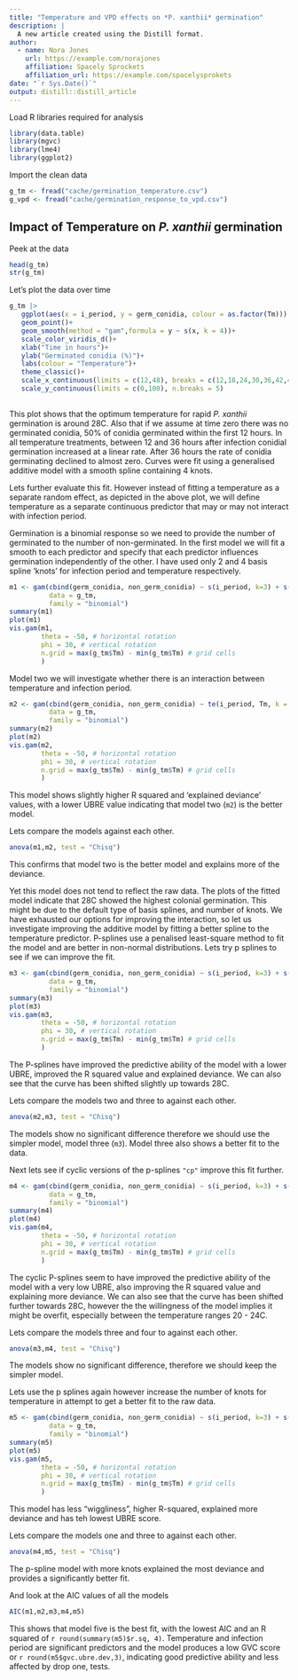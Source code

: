 ```yaml
---
title: "Temperature and VPD effects on *P. xanthii* germination"
description: |
  A new article created using the Distill format.
author:
  - name: Nora Jones 
    url: https://example.com/norajones
    affiliation: Spacely Sprockets
    affiliation_url: https://example.com/spacelysprokets
date: "`r Sys.Date()`"
output: distill::distill_article
---
```


Load R libraries required for analysis
```r
library(data.table)
library(mgvc)
library(lme4)
library(ggplot2)
```

Import the clean data
```r
g_tm <- fread("cache/germination_temperature.csv")
g_vpd <- fread("cache/germination_response_to_vpd.csv")
```


## Impact of Temperature on *P. xanthii* germination  
Peek at the data
```r
head(g_tm)
str(g_tm)
```
Let's plot the data over time
```r
g_tm |>
   ggplot(aes(x = i_period, y = germ_conidia, colour = as.factor(Tm))) + 
   geom_point()+
   geom_smooth(method = "gam",formula = y ~ s(x, k = 4))+
   scale_color_viridis_d()+
   xlab("Time in hours")+
   ylab("Germinated conidia (%)")+
   labs(colour = "Temperature")+
   theme_classic()+
   scale_x_continuous(limits = c(12,48), breaks = c(12,18,24,30,36,42,48))+
   scale_y_continuous(limits = c(0,100), n.breaks = 5)
   
```

This plot shows that the optimum temperature for rapid *P. xanthii* germination 
is around 28C. 
Also that if we assume at time zero there was no germinated conidia, 50% of conidia
germinated within the first 12 hours. 
In all temperature treatments, between 12 and 36 hours after infection conidial germination increased at 
a linear rate. 
After 36 hours the rate of conidia germinating declined to almost zero.
Curves were fit using a generalised additive model with a smooth spline containing 4 knots.  

Lets further evaluate this fit.
However instead of fitting a temperature as a separate random effect, as depicted 
in the above plot, we will define temperature as a separate continuous predictor 
that may or may not interact with infection period.  

Germination is a binomial response so we need to provide the number of germinated 
to the number of non-germinated.
In the first model we will fit a smooth to each predictor and specify that each 
predictor influences germination independently of the other.
I have used only 2 and 4 basis spline 'knots' for infection period and temperature
respectively.
```r
m1 <- gam(cbind(germ_conidia, non_germ_conidia) ~ s(i_period, k=3) + s(Tm, k =4), 
          data = g_tm,
          family = "binomial")
summary(m1)
plot(m1)
vis.gam(m1,
        theta = -50, # horizontal rotation
        phi = 30, # vertical rotation
        n.grid = max(g_tm$Tm) - min(g_tm$Tm) # grid cells
        )
```

Model two we will investigate whether there is an interaction between temperature 
and infection period.

```r
m2 <- gam(cbind(germ_conidia, non_germ_conidia) ~ te(i_period, Tm, k = 4),
          data = g_tm,
          family = "binomial")
summary(m2)
plot(m2)
vis.gam(m2, 
        theta = -50, # horizontal rotation
        phi = 30, # vertical rotation
        n.grid = max(g_tm$Tm) - min(g_tm$Tm) # grid cells
        )
```
This model shows slightly higher R squared and 'explained deviance' values, with 
a lower UBRE  value indicating that model two (`m2`) is the better model.  

Lets compare the models against each other.
```r
anova(m1,m2, test = "Chisq")
```
This confirms that model two is the better model and explains more of the deviance.  

Yet this model does not tend to reflect the raw data. 
The plots of the fitted model indicate that 28C showed the highest colonial germination. 
This might be due to the default type of basis splines, and number of knots. 
We have exhausted our options for improving the interaction, so let us investigate
improving the additive model by fitting a better spline to the temperature predictor.
P-splines use a penalised least-square method to fit the model and are better in
non-normal distributions.
Lets try p splines to see if we can improve the fit.
```r
m3 <- gam(cbind(germ_conidia, non_germ_conidia) ~ s(i_period, k=3) + s(Tm, k =4, bs = "ps"),
          data = g_tm,
          family = "binomial")
summary(m3)
plot(m3)
vis.gam(m3,
        theta = -50, # horizontal rotation
        phi = 30, # vertical rotation
        n.grid = max(g_tm$Tm) - min(g_tm$Tm) # grid cells
        )
```
The P-splines have improved the predictive ability of the model with a lower UBRE, 
improved the R squared value and explained deviance.
We can also see that the curve has been shifted slightly up towards 28C.  


Lets compare the models two and three to against each other.
```r
anova(m2,m3, test = "Chisq")
```
The models show no significant difference therefore we should use the simpler model,
model three (`m3`). 
Model three also shows a better fit to the data.  
  
  
Next lets see if cyclic versions of the p-splines `"cp"` improve this fit further.
```r
m4 <- gam(cbind(germ_conidia, non_germ_conidia) ~ s(i_period, k=3) + s(Tm, k =4, bs = "cp"),
          data = g_tm,
          family = "binomial")
summary(m4)
plot(m4)
vis.gam(m4,
        theta = -50, # horizontal rotation
        phi = 30, # vertical rotation
        n.grid = max(g_tm$Tm) - min(g_tm$Tm) # grid cells
        )
```
The cyclic P-splines seem to have improved the predictive ability of the model 
with a very low UBRE, also improving the R squared value and explaining more deviance.
We can also see that the curve has been shifted further towards 28C, however the
the willingness of the model implies it might be overfit, especially between the 
temperature ranges 20 - 24C.  

  
Lets compare the models three and four to against each other.
```r
anova(m3,m4, test = "Chisq")
```
The models show no significant difference, therefore we should keep the simpler 
model.  


Lets use the p splines again however increase the number of knots for temperature
in attempt to get a better fit to the raw data.
```r
m5 <- gam(cbind(germ_conidia, non_germ_conidia) ~ s(i_period, k=3) + s(Tm, k =6, bs = "ps"),
          data = g_tm,
          family = "binomial")
summary(m5)
plot(m5)
vis.gam(m5,
        theta = -50, # horizontal rotation
        phi = 30, # vertical rotation
        n.grid = max(g_tm$Tm) - min(g_tm$Tm) # grid cells
        )
```
This model has less "wiggliness", higher R-squared, explained more deviance and 
has teh lowest UBRE score.  


Lets compare the models one and three to against each other.
```r
anova(m4,m5, test = "Chisq")
```
The p-spline model with more knots explained the most deviance and provides a 
significantly better fit.

And look at the AIC values of all the models
```r
AIC(m1,m2,m3,m4,m5)
```

This shows that model five is the best fit, with the lowest AIC and an R squared
of `r round(summary(m5)$r.sq, 4)`.
Temperature and infection period are significant predictors and the model produces
a low GVC score or `r round(m5$gvc.ubre.dev,3)`, indicating good predictive ability
and less affected by drop one, tests.

